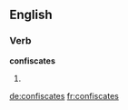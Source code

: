 
==English==

===Verb===
'''confiscates'''

# {{third-person singular of|confiscate}}

[[de:confiscates]]
[[fr:confiscates]]